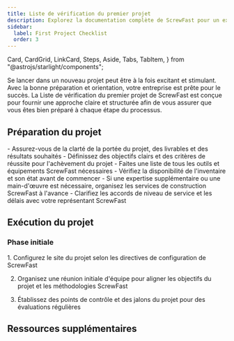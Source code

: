 ```yaml
---
title: Liste de vérification du premier projet
description: Explorez la documentation complète de ScrewFast pour un examen approfondi de nos outils haut de gamme et services de construction.
sidebar:
  label: First Project Checklist
  order: 3
---
```

  Card,
  CardGrid,
  LinkCard,
  Steps,
  Aside,
  Tabs,
  TabItem,
} from "@astrojs/starlight/components";

Se lancer dans un nouveau projet peut être à la fois excitant et stimulant. Avec la bonne préparation et orientation, votre entreprise est prête pour le succès. La Liste de vérification du premier projet de ScrewFast est conçue pour fournir une approche claire et structurée afin de vous assurer que vous êtes bien préparé à chaque étape du processus.

## Préparation du projet

<CardGrid>
  <Card title="Portée et objectifs">
    - Assurez-vous de la clarté de la portée du projet, des livrables et des résultats souhaités
    - Définissez des objectifs clairs et des critères de réussite pour l'achèvement du projet
  </Card>
  <Card title="Outils et équipement">
    - Faites une liste de tous les outils et équipements ScrewFast nécessaires
    - Vérifiez la disponibilité de l'inventaire et son état avant de commencer
  </Card>
  <Card title="Organisation des services">
    - Si une expertise supplémentaire ou une main-d'œuvre est nécessaire, organisez les services de construction ScrewFast à l'avance
    - Clarifiez les accords de niveau de service et les délais avec votre représentant ScrewFast
  </Card>
</CardGrid>

## Exécution du projet
### Phase initiale
<Steps>
1. Configurez le site du projet selon les directives de configuration de ScrewFast

2. Organisez une réunion initiale d'équipe pour aligner les objectifs du projet et les méthodologies ScrewFast

3. Établissez des points de contrôle et des jalons du projet pour des évaluations régulières
</Steps>


## Ressources supplémentaires
<CardGrid>
<LinkCard
  title="Guides détaillés"
  description="Accédez à une documentation approfondie et aux manuels d'utilisation des outils et services ScrewFast."
  href="fr/guides/getting-started"
/>
<LinkCard
  title="Contacts de support"
  description="Gardez à portée de main les coordonnées du support ScrewFast, disponible pour vous aider tout au long de votre projet."
  href="fr/guides/getting-started"
/>
<LinkCard
  title="Apprentissage avancé"
  description="Explorez d'autres ressources éducatives fournies par ScrewFast pour affiner vos compétences et vos connaissances."
  href="fr/guides/getting-started"
/>
</CardGrid>
